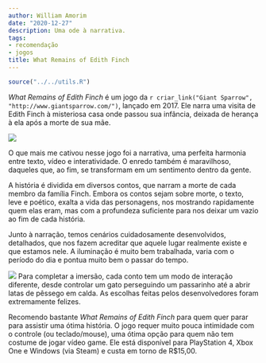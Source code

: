 ```yaml
---
author: William Amorim
date: "2020-12-27"
description: Uma ode à narrativa.
tags:
- recomendação
- jogos
title: What Remains of Edith Finch
---
```


```r
source("../../utils.R")
```


*What Remains of Edith Finch* é um jogo da `r criar_link("Giant Sparrow", "http://www.giantsparrow.com/")`, lançado em 2017. Ele narra uma visita de Edith Finch à misteriosa casa onde passou sua infância, deixada de herança à ela após a morte de sua mãe.


![](../../../images/blog/what-remains-1.jpg)

O que mais me cativou nesse jogo foi a narrativa, uma perfeita harmonia entre texto, vídeo e interatividade. O enredo também é maravilhoso, daqueles que, ao fim, se transformam em um sentimento dentro da gente.

A história é dividida em diversos contos, que narram a morte de cada membro da família Finch. Embora os contos sejam sobre morte, o texto, leve e poético, exalta a vida das personagens, nos mostrando rapidamente quem elas eram, mas com a profundeza suficiente para nos deixar um vazio ao fim de cada história. 

Junto à narração, temos cenários cuidadosamente desenvolvidos, detalhados, que nos fazem acreditar que aquele lugar realmente existe e que estamos nele. A iluminação é muito bem trabalhada, varia com o período do dia e pontua muito bem o passar do tempo.

![](../../../images/blog/what-remains-2.jpg)
Para completar a imersão, cada conto tem um modo de interação diferente, desde controlar um gato perseguindo um passarinho até a abrir latas de pêssego em calda. As escolhas feitas pelos desenvolvedores foram extremamente felizes.

Recomendo bastante *What Remains of Edith Finch* para quem quer parar para assistir uma ótima história. O jogo requer muito pouca intimidade com o controle (ou teclado/mouse), uma ótima opção para quem não tem costume de jogar vídeo game. Ele está disponível para PlayStation 4, Xbox One e Windows (via Steam) e custa em torno de R$15,00.


